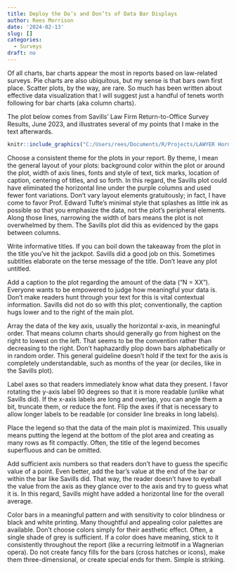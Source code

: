```yaml
---
title: Deploy the Do’s and Don’ts of Data Bar Displays
author: Rees Morrison
date: '2024-02-13'
slug: []
categories:
  - Surveys
draft: no
---
```


Of all charts, bar charts appear the most in reports based on law-related surveys.  Pie charts are also ubiquitous, but my sense is that bars own first place.  Scatter plots, by the way, are rare.  So much has been written about effective data visualization that I will suggest just a handful of tenets worth following for bar charts (aka column charts).  

The plot below comes from Savills’ Law Firm Return-to-Office Survey Results, June 2023, and illustrates several of my points that I make in the text afterwards.

```r
knitr::include_graphics("C:/Users/rees/Documents/R/Projects/LAWYER Hornbooks/5Surveys/SavSurvBlog/SurveyBlog/static/media/SavillsBarJune2023.png")
```

<!-- ![bar chart](/media/SavillsBarJune2023.png) -->
<!-- "C:\Users\rees\Documents\R\Projects\LAWYER Hornbooks\5Surveys\SavSurvBlog\SurveyBlog\static\media\SavillsBarJune2023.png" -->

Choose a consistent theme for the plots in your report.  By theme, I mean the general layout of your plots: background color within the plot or around the plot, width of axis lines, fonts and style of text, tick marks, location of caption, centering of titles, and so forth.  In this regard, the Savills plot could have eliminated the horizontal line under the purple columns and used fewer font variations.  Don't vary layout elements gratuitously; in fact, I have come to favor Prof. Edward Tufte’s minimal style that splashes as little ink as possible so that you emphasize the data, not the plot’s peripheral elements.  Along those lines, narrowing the width of bars means the plot is not overwhelmed by them.  The Savills plot did this as evidenced by the gaps between columns.

Write informative titles. If you can boil down the takeaway from the plot in the title you've hit the jackpot. Savills did a good job on this.  Sometimes subtitles elaborate on the terse message of the title. Don't leave any plot untitled.

Add a caption to the plot regarding the amount of the data (“N = XX”). Everyone wants to be empowered to judge how meaningful your data is. Don't make readers hunt through your text for this is vital contextual information.  Savills did not do so with this plot; conventionally, the caption hugs lower and to the right of the main plot.

Array the data of the key axis, usually the horizontal x-axis, in meaningful order. That means column charts should generally go from highest on the right to lowest on the left.  That seems to be the convention rather than decreasing to the right.  Don't haphazardly plop down bars alphabetically or in random order.  This general guideline doesn’t hold if the text for the axis is completely understandable, such as months of the year (or deciles, like in the Savills plot).

Label axes so that readers immediately know what data they present.  I favor rotating the y-axis label 90 degrees so that it is more readable (unlike what Savills did).  If the x-axis labels are long and overlap, you can angle them a bit, truncate them, or reduce the font. Flip the axes if that is necessary to allow longer labels to be readable (or consider line breaks in long labels).  

Place the legend so that the data of the main plot is maximized. This usually means putting the legend at the bottom of the plot area and creating as many rows as fit compactly.  Often, the title of the legend becomes superfluous and can be omitted.

Add sufficient axis numbers so that readers don’t have to guess the specific value of a point.  Even better, add the bar’s value at the end of the bar or within the bar like Savills did.  That way, the reader doesn’t have to eyeball the value from the axis as they glance over to the axis and try to guess what it is.  In this regard, Savills might have added a horizontal line for the overall average.

Color bars in a meaningful pattern and with sensitivity to color blindness or black and white printing. Many thoughtful and appealing color palettes are available.  Don't choose colors simply for their aesthetic effect.  Often, a single shade of grey is sufficient.  If a color does have meaning, stick to it consistently throughout the report (like a recurring leitmotif in a Wagnerian opera). Do not create fancy fills for the bars (cross hatches or icons), make them three-dimensional, or create special ends for them.  Simple is striking.

<!-- End of post -->
